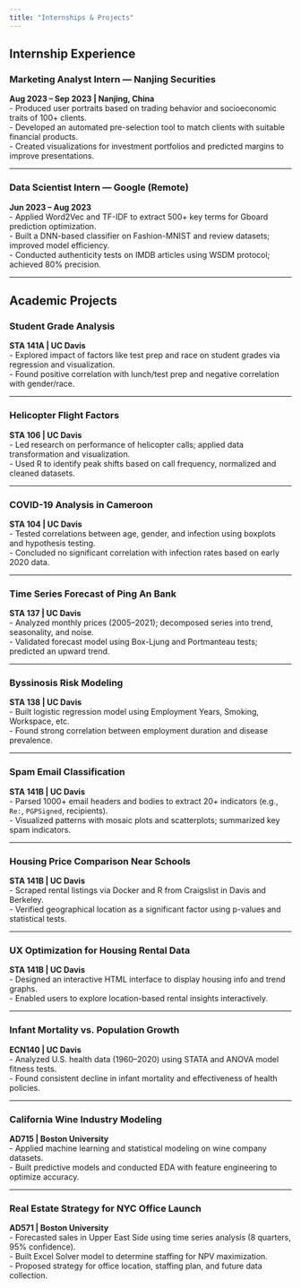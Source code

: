 ```yaml
---
title: "Internships & Projects"
---
```


##  Internship Experience

###  Marketing Analyst Intern — Nanjing Securities  
**Aug 2023 – Sep 2023 | Nanjing, China**  
- Produced user portraits based on trading behavior and socioeconomic traits of 100+ clients.  
- Developed an automated pre-selection tool to match clients with suitable financial products.  
- Created visualizations for investment portfolios and predicted margins to improve presentations.

---

###  Data Scientist Intern — Google (Remote)  
**Jun 2023 – Aug 2023**  
- Applied Word2Vec and TF-IDF to extract 500+ key terms for Gboard prediction optimization.  
- Built a DNN-based classifier on Fashion-MNIST and review datasets; improved model efficiency.  
- Conducted authenticity tests on IMDB articles using WSDM protocol; achieved 80% precision.

---

##  Academic Projects

###  Student Grade Analysis  
**STA 141A | UC Davis**  
- Explored impact of factors like test prep and race on student grades via regression and visualization.  
- Found positive correlation with lunch/test prep and negative correlation with gender/race.

---

###  Helicopter Flight Factors  
**STA 106 | UC Davis**  
- Led research on performance of helicopter calls; applied data transformation and visualization.  
- Used R to identify peak shifts based on call frequency, normalized and cleaned datasets.

---

###  COVID-19 Analysis in Cameroon  
**STA 104 | UC Davis**  
- Tested correlations between age, gender, and infection using boxplots and hypothesis testing.  
- Concluded no significant correlation with infection rates based on early 2020 data.

---

###  Time Series Forecast of Ping An Bank  
**STA 137 | UC Davis**  
- Analyzed monthly prices (2005–2021); decomposed series into trend, seasonality, and noise.  
- Validated forecast model using Box-Ljung and Portmanteau tests; predicted an upward trend.

---

###  Byssinosis Risk Modeling  
**STA 138 | UC Davis**  
- Built logistic regression model using Employment Years, Smoking, Workspace, etc.  
- Found strong correlation between employment duration and disease prevalence.

---

###  Spam Email Classification  
**STA 141B | UC Davis**  
- Parsed 1000+ email headers and bodies to extract 20+ indicators (e.g., `Re:`, `PGPSigned`, recipients).  
- Visualized patterns with mosaic plots and scatterplots; summarized key spam indicators.

---

###  Housing Price Comparison Near Schools  
**STA 141B | UC Davis**  
- Scraped rental listings via Docker and R from Craigslist in Davis and Berkeley.  
- Verified geographical location as a significant factor using p-values and statistical tests.

---

###  UX Optimization for Housing Rental Data  
**STA 141B | UC Davis**  
- Designed an interactive HTML interface to display housing info and trend graphs.  
- Enabled users to explore location-based rental insights interactively.

---

###  Infant Mortality vs. Population Growth  
**ECN140 | UC Davis**  
- Analyzed U.S. health data (1960–2020) using STATA and ANOVA model fitness tests.  
- Found consistent decline in infant mortality and effectiveness of health policies.

---

###  California Wine Industry Modeling  
**AD715 | Boston University**  
- Applied machine learning and statistical modeling on wine company datasets.  
- Built predictive models and conducted EDA with feature engineering to optimize accuracy.

---

###  Real Estate Strategy for NYC Office Launch  
**AD571 | Boston University**  
- Forecasted sales in Upper East Side using time series analysis (8 quarters, 95% confidence).  
- Built Excel Solver model to determine staffing for NPV maximization.  
- Proposed strategy for office location, staffing plan, and future data collection.


